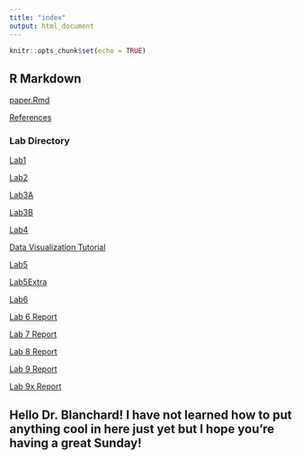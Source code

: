 ```yaml
---
title: "index"
output: html_document
---
```


```r
knitr::opts_chunk$set(echo = TRUE)
```

## R Markdown

[paper.Rmd](paper.Rmd)

[References](references.bib)

### Lab Directory
[Lab1](Lab-1__Jovan-Markovic.html)

[Lab2](Lab-2-Reference-example.html)

[Lab3A](Lab-3A.html)

[Lab3B](Lab-3B.html)

[Lab4](Lab-4.html)

[Data Visualization Tutorial](Data-Visualization-Tutorial.html)

[Lab5](Lab-5.html)

[Lab5Extra](Lab-5-extra.html)

[Lab6](Lab-6.html)

[Lab 6 Report](Lab-6-REPORT.html)

[Lab 7 Report](Lab_7.html)

[Lab 8 Report](Lab)

[Lab 9 Report](Lab)

[Lab 9x Report](Lab_9x.html)

## Hello Dr. Blanchard! I have not learned how to put anything cool in here just yet but I hope you're having a great Sunday!




